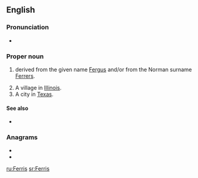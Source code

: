 {{also|ferris}}
==English==

===Pronunciation===
* {{rhymes|ɛrəs|lang=en}}

===Proper noun===
{{en-proper noun}}

# {{surname|from=given names|dot=}} derived from the given name [[Fergus]] and/or from the Norman surname [[Ferrers]].
# A village in [[Illinois]].
# A city in [[Texas]].

====See also====
* {{l|en|Ferris wheel}}

===Anagrams===
* {{l|en|firers}}
* {{l|en|friers}}

{{topics|en|Cities|Villages|Illinois|Texas}}

[[ru:Ferris]]
[[sr:Ferris]]